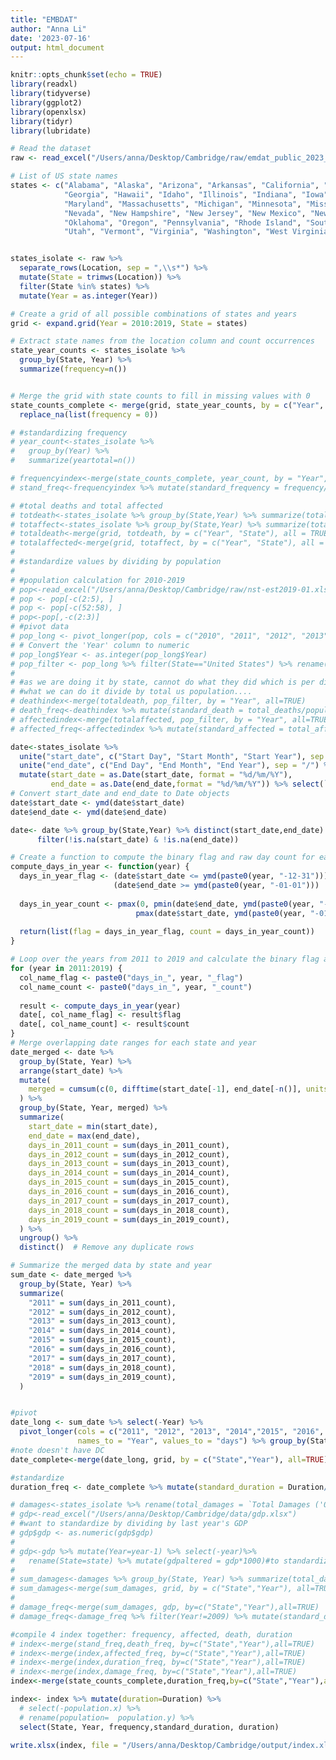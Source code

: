 ```yaml
---
title: "EMBDAT"
author: "Anna Li"
date: '2023-07-16'
output: html_document
---
```


```r
knitr::opts_chunk$set(echo = TRUE)
library(readxl)
library(tidyverse)
library(ggplot2)
library(openxlsx)
library(tidyr)
library(lubridate)
```

```r
# Read the dataset
raw <- read_excel("/Users/anna/Desktop/Cambridge/raw/emdat_public_2023_07_21_query_uid-matlTp.xlsx")
```

```r
# List of US state names
states <- c("Alabama", "Alaska", "Arizona", "Arkansas", "California", "Colorado", "Connecticut", "Delaware", "Florida",
            "Georgia", "Hawaii", "Idaho", "Illinois", "Indiana", "Iowa", "Kansas", "Kentucky", "Louisiana", "Maine",
            "Maryland", "Massachusetts", "Michigan", "Minnesota", "Mississippi", "Missouri", "Montana", "Nebraska",
            "Nevada", "New Hampshire", "New Jersey", "New Mexico", "New York", "North Carolina", "North Dakota", "Ohio",
            "Oklahoma", "Oregon", "Pennsylvania", "Rhode Island", "South Carolina", "South Dakota", "Tennessee", "Texas",
            "Utah", "Vermont", "Virginia", "Washington", "West Virginia", "Wisconsin", "Wyoming","District of Columbia")


states_isolate <- raw %>%
  separate_rows(Location, sep = ",\\s*") %>%
  mutate(State = trimws(Location)) %>%
  filter(State %in% states) %>% 
  mutate(Year = as.integer(Year))

```

```r

# Create a grid of all possible combinations of states and years
grid <- expand.grid(Year = 2010:2019, State = states)

# Extract state names from the location column and count occurrences
state_year_counts <- states_isolate %>%
  group_by(State, Year) %>%
  summarize(frequency=n())


# Merge the grid with state counts to fill in missing values with 0
state_counts_complete <- merge(grid, state_year_counts, by = c("Year", "State"), all = TRUE) %>% 
  replace_na(list(frequency = 0))

# #standardizing frequency
# year_count<-states_isolate %>%
#   group_by(Year) %>%
#   summarize(yeartotal=n())

# frequencyindex<-merge(state_counts_complete, year_count, by = "Year", all=TRUE) 
# stand_freq<-frequencyindex %>% mutate(standard_frequency = frequency/yeartotal)
```

```r
# #total deaths and total affected
# totdeath<-states_isolate %>% group_by(State,Year) %>% summarize(total_deaths = sum(`Total Deaths`))
# totaffect<-states_isolate %>% group_by(State,Year) %>% summarize(total_affected = sum(`Total Affected`))
# totaldeath<-merge(grid, totdeath, by = c("Year", "State"), all = TRUE)
# totalaffected<-merge(grid, totaffect, by = c("Year", "State"), all = TRUE)
# 
# #standardize values by dividing by population
# 
# #population calculation for 2010-2019
# pop<-read_excel("/Users/anna/Desktop/Cambridge/raw/nst-est2019-01.xlsx")
# pop <- pop[-c(2:5), ]
# pop <- pop[-c(52:58), ]
# pop<-pop[,-c(2:3)]
# #pivot data
# pop_long <- pivot_longer(pop, cols = c("2010", "2011", "2012", "2013", "2014","2015", "2016", "2017", "2018","2019"), names_to = "Year", values_to = "population")
# # Convert the 'Year' column to numeric
# pop_long$Year <- as.integer(pop_long$Year)
# pop_filter <- pop_long %>% filter(State=="United States") %>% rename(country=State)
# 
# #as we are doing it by state, cannot do what they did which is per disaster/total pop
# #what we can do it divide by total us population....
# deathindex<-merge(totaldeath, pop_filter, by = "Year", all=TRUE) 
# death_freq<-deathindex %>% mutate(standard_death = total_deaths/population) %>% select(-country)
# affectedindex<-merge(totalaffected, pop_filter, by = "Year", all=TRUE) 
# affected_freq<-affectedindex %>% mutate(standard_affected = total_affected/population) %>% select(-country)
```


```r
date<-states_isolate %>%
  unite("start_date", c("Start Day", "Start Month", "Start Year"), sep = "/") %>% 
  unite("end_date", c("End Day", "End Month", "End Year"), sep = "/") %>% 
  mutate(start_date = as.Date(start_date, format = "%d/%m/%Y"),
         end_date = as.Date(end_date,format = "%d/%m/%Y")) %>% select(`Dis No`,State,Year, start_date,end_date)
# Convert start_date and end_date to Date objects
date$start_date <- ymd(date$start_date)
date$end_date <- ymd(date$end_date)
```


```r

date<- date %>% group_by(State,Year) %>% distinct(start_date,end_date) %>% 
      filter(!is.na(start_date) & !is.na(end_date))

# Create a function to compute the binary flag and raw day count for each observation within a specific year
compute_days_in_year <- function(year) {
  days_in_year_flag <- (date$start_date <= ymd(paste0(year, "-12-31"))) &
                       (date$end_date >= ymd(paste0(year, "-01-01")))
  
  days_in_year_count <- pmax(0, pmin(date$end_date, ymd(paste0(year, "-12-31"))) -
                            pmax(date$start_date, ymd(paste0(year, "-01-01"))) + 1)
  
  return(list(flag = days_in_year_flag, count = days_in_year_count))
}

# Loop over the years from 2011 to 2019 and calculate the binary flag and raw day count for each year
for (year in 2011:2019) {
  col_name_flag <- paste0("days_in_", year, "_flag")
  col_name_count <- paste0("days_in_", year, "_count")
  
  result <- compute_days_in_year(year)
  date[, col_name_flag] <- result$flag
  date[, col_name_count] <- result$count
}
# Merge overlapping date ranges for each state and year
date_merged <- date %>%
  group_by(State, Year) %>%
  arrange(start_date) %>%
  mutate(
    merged = cumsum(c(0, difftime(start_date[-1], end_date[-n()], units = "days")) > 0)
  ) %>%
  group_by(State, Year, merged) %>%
  summarize(
    start_date = min(start_date),
    end_date = max(end_date),
    days_in_2011_count = sum(days_in_2011_count),
    days_in_2012_count = sum(days_in_2012_count),
    days_in_2013_count = sum(days_in_2013_count),
    days_in_2014_count = sum(days_in_2014_count),
    days_in_2015_count = sum(days_in_2015_count),
    days_in_2016_count = sum(days_in_2016_count),
    days_in_2017_count = sum(days_in_2017_count),
    days_in_2018_count = sum(days_in_2018_count),
    days_in_2019_count = sum(days_in_2019_count),
  ) %>%
  ungroup() %>%
  distinct()  # Remove any duplicate rows

# Summarize the merged data by state and year
sum_date <- date_merged %>%
  group_by(State, Year) %>%
  summarize(
    "2011" = sum(days_in_2011_count),
    "2012" = sum(days_in_2012_count),
    "2013" = sum(days_in_2013_count),
    "2014" = sum(days_in_2014_count),
    "2015" = sum(days_in_2015_count),
    "2016" = sum(days_in_2016_count),
    "2017" = sum(days_in_2017_count),
    "2018" = sum(days_in_2018_count),
    "2019" = sum(days_in_2019_count),
  )


#pivot
date_long <- sum_date %>% select(-Year) %>% 
  pivot_longer(cols = c("2011", "2012", "2013", "2014","2015", "2016", "2017", "2018","2019"), 
               names_to = "Year", values_to = "days") %>% group_by(State, Year) %>% summarize(Duration=sum(days))
#note doesn't have DC
date_complete<-merge(date_long, grid, by = c("State","Year"), all=TRUE) 

#standardize
duration_freq <- date_complete %>% mutate(standard_duration = Duration/365)

```


```r
# damages<-states_isolate %>% rename(total_damages = `Total Damages ('000 US$)`) %>% select(`Dis No`,Year, State, total_damages)
# gdp<-read_excel("/Users/anna/Desktop/Cambridge/data/gdp.xlsx")
# #want to standardize by dividing by last year's GDP
# gdp$gdp <- as.numeric(gdp$gdp)
# 
# gdp<-gdp %>% mutate(Year=year-1) %>% select(-year)%>% 
#   rename(State=state) %>% mutate(gdpaltered = gdp*1000)#to standardize units to 000s US
# 
# sum_damages<-damages %>% group_by(State, Year) %>% summarize(total_damages= sum(total_damages))
# sum_damages<-merge(sum_damages, grid, by = c("State","Year"), all=TRUE) 
# 
# damage_freq<-merge(sum_damages, gdp, by=c("State","Year"),all=TRUE)
# damage_freq<-damage_freq %>% filter(Year!=2009) %>% mutate(standard_damage=total_damages/gdpaltered) %>% select(-gdp)
```


```r
#compile 4 index together: frequency, affected, death, duration
# index<-merge(stand_freq,death_freq, by=c("State","Year"),all=TRUE) 
# index<-merge(index,affected_freq, by=c("State","Year"),all=TRUE) 
# index<-merge(index,duration_freq, by=c("State","Year"),all=TRUE) 
# index<-merge(index,damage_freq, by=c("State","Year"),all=TRUE) 
index<-merge(state_counts_complete,duration_freq,by=c("State","Year"),all=TRUE)

index<- index %>% mutate(duration=Duration) %>% 
  # select(-population.x) %>% 
  # rename(population=  population.y) %>% 
  select(State, Year, frequency,standard_duration, duration)

write.xlsx(index, file = "/Users/anna/Desktop/Cambridge/output/index.xlsx")
```
